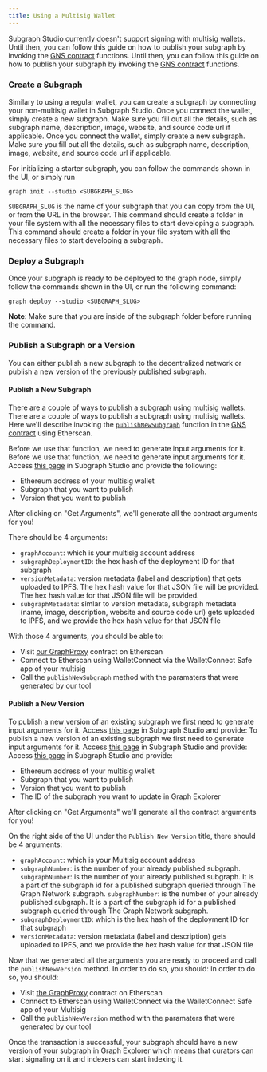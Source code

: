 ```yaml
---
title: Using a Multisig Wallet
---
```


Subgraph Studio currently doesn't support signing with multisig wallets. Until then, you can follow this guide on how to publish your subgraph by invoking the [GNS contract](https://github.com/graphprotocol/contracts/blob/dev/contracts/discovery/GNS.sol) functions. Until then, you can follow this guide on how to publish your subgraph by invoking the [GNS contract](https://github.com/graphprotocol/contracts/blob/dev/contracts/discovery/GNS.sol) functions.

### Create a Subgraph

Similary to using a regular wallet, you can create a subgraph by connecting your non-multisig wallet in Subgraph Studio. Once you connect the wallet, simply create a new subgraph. Make sure you fill out all the details, such as subgraph name, description, image, website, and source code url if applicable. Once you connect the wallet, simply create a new subgraph. Make sure you fill out all the details, such as subgraph name, description, image, website, and source code url if applicable.

For initializing a starter subgraph, you can follow the commands shown in the UI, or simply run

```
graph init --studio <SUBGRAPH_SLUG>
```

`SUBGRAPH_SLUG` is the name of your subgraph that you can copy from the UI, or from the URL in the browser. This command should create a folder in your file system with all the necessary files to start developing a subgraph. This command should create a folder in your file system with all the necessary files to start developing a subgraph.

### Deploy a Subgraph

Once your subgraph is ready to be deployed to the graph node, simply follow the commands shown in the UI, or run the following command:

```
graph deploy --studio <SUBGRAPH_SLUG>
```

**Note**: Make sure that you are inside of the subgraph folder before running the command.

### Publish a Subgraph or a Version

You can either publish a new subgraph to the decentralized network or publish a new version of the previously published subgraph.

#### Publish a New Subgraph

There are a couple of ways to publish a subgraph using multisig wallets. There are a couple of ways to publish a subgraph using multisig wallets. Here we'll describe invoking the [`publishNewSubgraph`](https://github.com/graphprotocol/contracts/blob/dev/contracts/discovery/GNS.sol#L231) function in the [GNS contract](https://etherscan.io/address/0xaDcA0dd4729c8BA3aCf3E99F3A9f471EF37b6825) using Etherscan.

Before we use that function, we need to generate input arguments for it. Before we use that function, we need to generate input arguments for it. Access [this page](https://thegraph.com/studio/multisig) in Subgraph Studio and provide the following:

- Ethereum address of your multisig wallet
- Subgraph that you want to publish
- Version that you want to publish

After clicking on "Get Arguments", we'll generate all the contract arguments for you!

There should be 4 arguments:

- `graphAccount`: which is your multisig account address
- `subgraphDeploymentID`: the hex hash of the deployment ID for that subgraph
- `versionMetadata`: version metadata (label and description) that gets uploaded to IPFS. The hex hash value for that JSON file will be provided. The hex hash value for that JSON file will be provided.
- `subgraphMetadata`: simlar to version metadata, subgraph metadata (name, image, description, website and source code url) gets uploaded to IPFS, and we provide the hex hash value for that JSON file

With those 4 arguments, you should be able to:

- Visit [our GraphProxy](https://etherscan.io/address/0xaDcA0dd4729c8BA3aCf3E99F3A9f471EF37b6825#writeProxyContract) contract on Etherscan
- Connect to Etherscan using WalletConnect via the WalletConnect Safe app of your multisig
- Call the `publishNewSubgraph` method with the paramaters that were generated by our tool

#### Publish a New Version

To publish a new version of an existing subgraph we first need to generate input arguments for it. Access [this page](https://thegraph.com/studio/multisig) in Subgraph Studio and provide: To publish a new version of an existing subgraph we first need to generate input arguments for it. Access [this page](https://thegraph.com/studio/multisig) in Subgraph Studio and provide: Access [this page](https://thegraph.com/studio/multisig) in Subgraph Studio and provide:

- Ethereum address of your multisig wallet
- Subgraph that you want to publish
- Version that you want to publish
- The ID of the subgraph you want to update in Graph Explorer

After clicking on "Get Arguments" we'll generate all the contract arguments for you!

On the right side of the UI under the `Publish New Version` title, there should be 4 arguments:

- `graphAccount`: which is your Multisig account address
- `subgraphNumber`: is the number of your already published subgraph. `subgraphNumber`: is the number of your already published subgraph. It is a part of the subgraph id for a published subgraph queried through The Graph Network subgraph. `subgraphNumber`: is the number of your already published subgraph. It is a part of the subgraph id for a published subgraph queried through The Graph Network subgraph.
- `subgraphDeploymentID`: which is the hex hash of the deployment ID for that subgraph
- `versionMetadata`: version metadata (label and description) gets uploaded to IPFS, and we provide the hex hash value for that JSON file

Now that we generated all the arguments you are ready to proceed and call the `publishNewVersion` method. In order to do so, you should: In order to do so, you should:

- Visit [the GraphProxy](https://etherscan.io/address/0xaDcA0dd4729c8BA3aCf3E99F3A9f471EF37b6825#writeProxyContract) contract on Etherscan
- Connect to Etherscan using WalletConnect via the WalletConnect Safe app of your Multisig
- Call the `publishNewVersion` method with the paramaters that were generated by our tool

Once the transaction is successful, your subgraph should have a new version of your subgraph in Graph Explorer which means that curators can start signaling on it and indexers can start indexing it.
